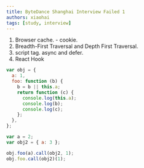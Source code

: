 ```yaml
---
title: ByteDance Shanghai Interview Failed 1
authors: xiaohai
tags: [study, interview]
---
```


1. Browser cache. - cookie.
2. Breadth-First Traversal and Depth First Traversal.
3. script tag. async and defer.
4. React Hook

```js
var obj = {
  a: 1,
  foo: function (b) {
    b = b || this.a;
    return function (c) {
      console.log(this.a);
      console.log(b);
      console.log(c);
    };
  },
};

var a = 2;
var obj2 = { a: 3 };

obj.foo(a).call(obj2, 1);
obj.foo.call(obj2)(1);
```
